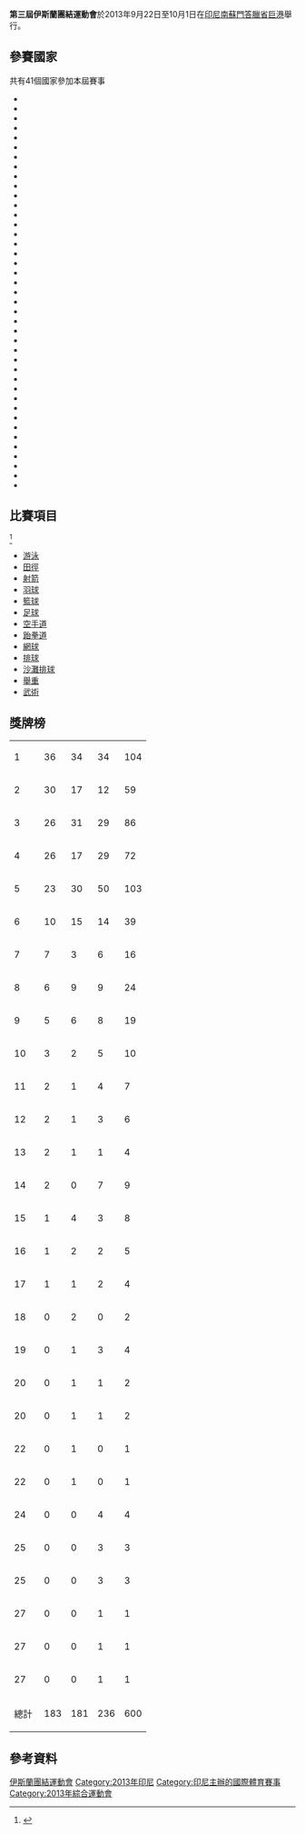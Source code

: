 {{infobox games
| name                   = 第三屆伊斯蘭團結運動會
|  Logo                   = <!-- 檔案不存在 ISG 2013 logo.png ，可從英文維基百科取得 -->|
|  Size                   = |
| caption                = 
| host city              = {{INA}}[[巨港|巨港]]
| country                =
| motto                  = Harmony in Unity
| nations participating  = 41
| teams participating    = 
| athletes participating = 
| events                 = 18
| opening ceremony       = {{start date|2013|09|22}}
| closing ceremony       = {{end date|2013|10|01}}
| officially opened by   = [[印度尼西亞總統|印度尼西亞總統]]<br />[[蘇西洛·班邦·尤多約諾|蘇西洛·班邦·尤多約諾]]
| athlete's oath         = 
| judge's oath           = 
| torch lighter          = 
| stadium                = Gelora Sriwijaya Stadium
| length                 = 
| indprize               = 
| tmprize                = 
| website                = {{URL|www.inaisgoc2013southsumatera.com}}
|  previous               = [[2005年伊斯蘭團結運動會|2005年麥加]]
|  next                   = [[2017年伊斯蘭團結運動會|2017年巴庫]]
}}
'''第三屆伊斯蘭團結運動會'''於2013年9月22日至10月1日在[[印尼|印尼]][[南蘇門答臘省|南蘇門答臘省]][[巨港|巨港]]舉行。

==參賽國家==
共有41個國家參加本屆賽事
{{div col|3}}
*{{ALG}}
*{{AZE}}
*{{BHR}}
*{{BAN}}
*{{BRU}}
*{{BUR}}
*{{CMR}}
*{{CHA}}
*{{COM}}
*{{EGY}}
*{{GAM}}
*{{GUI}}
*{{GUY}}
*{{INA}}
*{{IRI}}
*{{IRQ}}
*{{JOR}}
*{{KUW}}
*{{LIB}}
*{{LBA}}
*{{MAS}}
*{{MDV}}
*{{MLI}}
*{{MAR}}
*{{OMA}}
*{{PAK}}
*{{PLE}}
*{{QAT}}
*{{KSA}}
*{{SEN}}
*{{SLE}}
*{{SOM}}
*{{SUD}}
*{{SYR}}
*{{TOG}}
*{{TUN}}
*{{TUR}}
*{{TKM}}
*{{UGA}}
*{{UAE}}
*{{YEM}}
{{div col end}}

==比賽項目==
<ref>{{Cite web |url=http://www.iaaf.org/competition/calendar/other-international-competitions?startdate=09-22-2013&enddate=10-01-2013 |title=IAAF website for 2013 Islamic Solidarity Games |accessdate=2013-12-15 |archive-date=2019-02-25 |archive-url=https://web.archive.org/web/20190225155620/https://www.iaaf.org/competition/calendar/other-international-competitions?startdate=09-22-2013&enddate=10-01-2013 |dead-url=no }}</ref>
{{div col|3}}
* [[2013年伊斯蘭團結運動會游泳比賽|游泳]] 
* [[2013年伊斯蘭團結運動會田徑比賽|田徑]]
* [[2013年伊斯蘭團結運動會射箭比賽|射箭]] 
* [[2013年伊斯蘭團結運動會羽球比賽|羽球]]
* [[2013年伊斯蘭團結運動會籃球比賽|籃球]]
* [[2013年伊斯蘭團結運動會足球比賽|足球]]
* [[2013年伊斯蘭團結運動會空手道比賽|空手道]]
* [[2013年伊斯蘭團結運動會跆拳道比賽|跆拳道]]
* [[2013年伊斯蘭團結運動會網球比賽|網球]]
* [[2013年伊斯蘭團結運動會排球比賽|排球]]
* [[2013年伊斯蘭團結運動會沙灘排球比賽|沙灘排球]]
* [[2013年伊斯蘭團結運動會舉重比賽|舉重]]
* [[2013年伊斯蘭團結運動會武術比賽|武術]]
{{div col end}}

==獎牌榜==
{{legend2|#ccccff| 主辦國|border=solid 1px #AAAAAA}}
{| {{RankedMedalTable|class=wikitable sortable|nation-width=200px}}
|-style="background:#ccccff;"
|1||align=left|{{INA}}||36||34||34||104
|-
|2||align=left|{{IRI}}||30||17||12||59
|-
|3||align=left|{{EGY}}||26||31||29||86
|-
|4||align=left|{{MAS}}||26||17||29||72
|-
|5||align=left|{{TUR}}||23||30||50||103
|-
|6||align=left|{{MAR}}||10||15||14||39
|-
|7||align=left|{{KSA}}||7||3||6||16 
|-
|8||align=left|{{AZE}}||6||9||9||24
|-
|9||align=left|{{ALG}}||5||6||8||19 
|-
|10||align=left|{{OMA}}||3||2||5||10
|-
|11||align=left|{{BHR}}||2||1||4||7 
|-
|12||align=left|{{SYR}}||2||1||3||6 
|-
|13||align=left|{{IRQ}}||2||1||1||4 
|-
|14||align=left|{{TUN}}||2||0||7||9 
|-
|15||align=left|{{KUW}}||1||4||3||8
|-
|16||align=left|{{QAT}}||1||2||2||5 
|-
|17||align=left|{{JOR}}||1||1||2||4 
|-
|18||align=left|{{GUY}}||0||2||0||2 
|-
|19||align=left|{{UAE}}||0||1||3||4 
|-
|20||align=left|{{BAN}}||0||1||1||2 
|-
|20||align=left|{{LBA}}||0||1||1||2
|-
|22||align=left|{{BRU}}||0||1||0||1
|-
|22||align=left|{{PLE}}||0||1||0||1
|-
|24||align=left|{{TKM}}||0||0||4||4 
|-
|25||align=left|{{SEN}}||0||0||3||3 
|-
|25||align=left|{{YEM}}||0||0||3||3 
|-
|27||align=left|{{CMR}}||0||0||1||1
|-
|27||align=left|{{LIB}}||0||0||1||1
|-
|27||align=left|{{SLE}}||0||0||1||1 
|- class="sortbottom"
!colspan=2|總計 || 183|| 181|| 236|| 600
|}

==參考資料==
{{reflist}}
{{伊斯兰团结运动会}}
[[Category:伊斯蘭團結運動會|]]
[[Category:2013年印尼|Category:2013年印尼]]
[[Category:印尼主辦的國際體育賽事|Category:印尼主辦的國際體育賽事]]
[[Category:2013年綜合運動會|Category:2013年綜合運動會]]